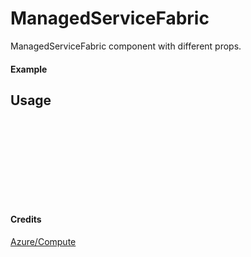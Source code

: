 
<Meta of={ManagedServiceFabric} title="Azure/Compute/ManagedServiceFabric" />

# ManagedServiceFabric

ManagedServiceFabric component with different props.

#### Example

<Canvas of={ManagedServiceFabric.Primary} />

## Usage

```ts
import { ManagedServiceFabric } from "yadl-ui";

const Example = () => {
  return (
      <ManagedServiceFabric />
  );
};

export default Example;
```

#### Credits
[Azure/Compute](https://learn.microsoft.com/en-us/azure/architecture/icons/)
